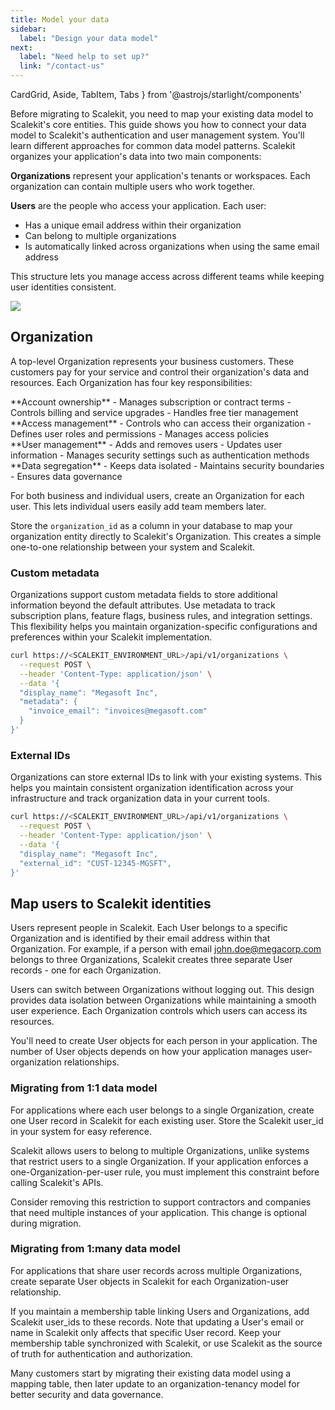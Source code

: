 ```yaml
---
title: Model your data
sidebar:
  label: "Design your data model"
next:
  label: "Need help to set up?"
  link: "/contact-us"
---
```


  CardGrid, Aside, TabItem, Tabs
 } from '@astrojs/starlight/components'

Before migrating to Scalekit, you need to map your existing data model to Scalekit's core entities. This guide shows you how to connect your data model to Scalekit's authentication and user management system. You'll learn different approaches for common data model patterns.
Scalekit organizes your application's data into two main components:

**Organizations** represent your application's tenants or workspaces. Each organization can contain multiple users who work together.

**Users** are the people who access your application. Each user:
- Has a unique email address within their organization
- Can belong to multiple organizations
- Is automatically linked across organizations when using the same email address

This structure lets you manage access across different teams while keeping user identities consistent.

![](@/assets/docs/fsa/model-your-data/0.png)

## Organization

A top-level Organization represents your business customers. These customers pay for your service and control their organization's data and resources. Each Organization has four key responsibilities:

<CardGrid>

<div>
**Account ownership**
- Manages subscription or contract terms
- Controls billing and service upgrades
- Handles free tier management
</div>

<div>
**Access management**
- Controls who can access their organization
- Defines user roles and permissions
- Manages access policies
</div>

<div>
**User management**
- Adds and removes users
- Updates user information
- Manages security settings such as authentication methods
</div>

<div>
**Data segregation**
- Keeps data isolated
- Maintains security boundaries
- Ensures data governance
</div>

</CardGrid>


<Aside type='note'>

For both business and individual users, create an Organization for each user. This lets individual users easily add team members later.

</Aside>

Store the `organization_id` as a column in your database to map your organization entity directly to Scalekit's Organization. This creates a simple one-to-one relationship between your system and Scalekit.

### Custom metadata

Organizations support custom metadata fields to store additional information beyond the default attributes. Use metadata to track subscription plans, feature flags, business rules, and integration settings. This flexibility helps you maintain organization-specific configurations and preferences within your Scalekit implementation.

<Tabs>

<TabItem label='Metadata'>

```sh title="Create a new organization with metadata" showLineNumbers=false
curl https://<SCALEKIT_ENVIRONMENT_URL>/api/v1/organizations \
  --request POST \
  --header 'Content-Type: application/json' \
  --data '{
  "display_name": "Megasoft Inc",
  "metadata": {
    "invoice_email": "invoices@megasoft.com"
  }
}'
```
</TabItem>

</Tabs>

### External IDs

Organizations can store external IDs to link with your existing systems. This helps you maintain consistent organization identification across your infrastructure and track organization data in your current tools.

<Tabs>

<TabItem label='External IDs'>

```sh title="Create a new organization with an external ID" showLineNumbers=false
curl https://<SCALEKIT_ENVIRONMENT_URL>/api/v1/organizations \
  --request POST \
  --header 'Content-Type: application/json' \
  --data '{
  "display_name": "Megasoft Inc",
  "external_id": "CUST-12345-MGSFT",
}'
```

</TabItem>
</Tabs>

## Map users to Scalekit identities

Users represent people in Scalekit. Each User belongs to a specific Organization and is identified by their email address within that Organization. For example, if a person with email john.doe@megacorp.com belongs to three Organizations, Scalekit creates three separate User records - one for each Organization.

Users can switch between Organizations without logging out. This design provides data isolation between Organizations while maintaining a smooth user experience. Each Organization controls which users can access its resources.

You'll need to create User objects for each person in your application. The number of User objects depends on how your application manages user-organization relationships.

### Migrating from 1:1 data model
For applications where each user belongs to a single Organization, create one User record in Scalekit for each existing user. Store the Scalekit user_id in your system for easy reference.

Scalekit allows users to belong to multiple Organizations, unlike systems that restrict users to a single Organization. If your application enforces a one-Organization-per-user rule, you must implement this constraint before calling Scalekit's APIs.

Consider removing this restriction to support contractors and companies that need multiple instances of your application. This change is optional during migration.

### Migrating from 1:many data model

For applications that share user records across multiple Organizations, create separate User objects in Scalekit for each Organization-user relationship.

If you maintain a membership table linking Users and Organizations, add Scalekit user_ids to these records. Note that updating a User's email or name in Scalekit only affects that specific User record. Keep your membership table synchronized with Scalekit, or use Scalekit as the source of truth for authentication and authorization.

Many customers start by migrating their existing data model using a mapping table, then later update to an organization-tenancy model for better security and data governance.
